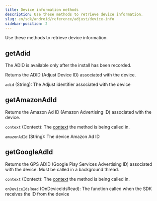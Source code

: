 ```yaml
---
title: Device information methods
description: Use these methods to retrieve device information.
slug: en/sdk/android/reference/adjust/device-info
sidebar-position: 2
---
```


Use these methods to retrieve device information.

<Function>

## getAdid

<Callout type="note">

The ADID is available only after the install has been recorded.

</Callout>

Returns the <Abbr>ADID (Adjust Device ID)</Abbr> associated with the device.

<slot slot="signature">


<AdidSig />

</slot>

<slot slot="snippet">


<Adid />

</slot>

<slot slot="returns">

`adid` (String): The Adjust identifier associated with the device

</slot>

</Function>

<Function>

## getAmazonAdId

Returns the <Abbr>Amazon Ad ID (Amazon Advertising ID)</Abbr> associated with the device.

<slot slot="signature">


<GetAmazonAdIdSig />

</slot>

<slot slot="snippet">


<GetAmazonAdId />

</slot>

<slot slot="parameters">

`context` (Context): The [context](https://developer.android.com/reference/android/content/Context) the method is being called in.

</slot>

<slot slot="returns">

`amazonAdId` (String): The device Amazon Ad ID

</slot>

</Function>

<Function>

## getGoogleAdId

Returns the <Abbr>GPS ADID (Google Play Services Advertising ID)</Abbr> associated with the device. Must be called in a background thread.

<slot slot="signature">


<GetGoogleAdIdSig />

</slot>

<slot slot="snippet">


<GetGoogleAdId />

</slot>

<slot slot="parameters">

`context` (Context): The [context](https://developer.android.com/reference/android/content/Context) the method is being called in.

`onDeviceIdsRead` (OnDeviceIdsRead): The function called when the SDK receives the ID from the device

</slot>

</Function>
